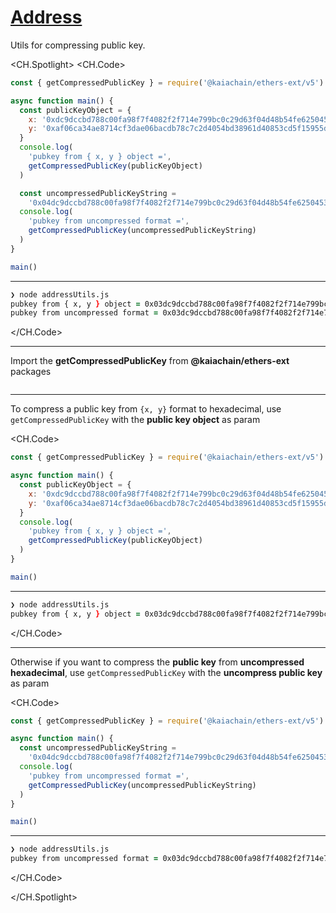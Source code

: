 # [Address](https://docs.kaia.io/references/sdk/ethers-ext/v5/utils/address)

Utils for compressing public key.

<CH.Spotlight>
<CH.Code>

```js addressUtils.js
const { getCompressedPublicKey } = require('@kaiachain/ethers-ext/v5')

async function main() {
  const publicKeyObject = {
    x: '0xdc9dccbd788c00fa98f7f4082f2f714e799bc0c29d63f04d48b54fe6250453cd',
    y: '0xaf06ca34ae8714cf3dae06bacdb78c7c2d4054bd38961d40853cd5f15955da79',
  }
  console.log(
    'pubkey from { x, y } object =',
    getCompressedPublicKey(publicKeyObject)
  )

  const uncompressedPublicKeyString =
    '0x04dc9dccbd788c00fa98f7f4082f2f714e799bc0c29d63f04d48b54fe6250453cdaf06ca34ae8714cf3dae06bacdb78c7c2d4054bd38961d40853cd5f15955da79'
  console.log(
    'pubkey from uncompressed format =',
    getCompressedPublicKey(uncompressedPublicKeyString)
  )
}

main()
```

---

```zsh output
❯ node addressUtils.js
pubkey from { x, y } object = 0x03dc9dccbd788c00fa98f7f4082f2f714e799bc0c29d63f04d48b54fe6250453cd
pubkey from uncompressed format = 0x03dc9dccbd788c00fa98f7f4082f2f714e799bc0c29d63f04d48b54fe6250453cd
```

</CH.Code>

---

Import the **getCompressedPublicKey** from **@kaiachain/ethers-ext** packages

```js addressUtils.js focus=1

```

---

To compress a public key from `{x, y}` format to hexadecimal, use `getCompressedPublicKey` with the **public key object** as param

<CH.Code>
```js addressUtils.js focus=4:11
const { getCompressedPublicKey } = require('@kaiachain/ethers-ext/v5')

async function main() {
  const publicKeyObject = {
    x: '0xdc9dccbd788c00fa98f7f4082f2f714e799bc0c29d63f04d48b54fe6250453cd',
    y: '0xaf06ca34ae8714cf3dae06bacdb78c7c2d4054bd38961d40853cd5f15955da79',
  }
  console.log(
    'pubkey from { x, y } object =',
    getCompressedPublicKey(publicKeyObject)
  )
}

main()
```

---

```zsh output
❯ node addressUtils.js
pubkey from { x, y } object = 0x03dc9dccbd788c00fa98f7f4082f2f714e799bc0c29d63f04d48b54fe6250453cd
```

</CH.Code>

---

Otherwise if you want to compress the **public key** from **uncompressed hexadecimal**, use `getCompressedPublicKey` with the **uncompress public key** as param

<CH.Code>
```js addressUtils.js focus=4:9
const { getCompressedPublicKey } = require('@kaiachain/ethers-ext/v5')

async function main() {
  const uncompressedPublicKeyString =
    '0x04dc9dccbd788c00fa98f7f4082f2f714e799bc0c29d63f04d48b54fe6250453cdaf06ca34ae8714cf3dae06bacdb78c7c2d4054bd38961d40853cd5f15955da79'
  console.log(
    'pubkey from uncompressed format =',
    getCompressedPublicKey(uncompressedPublicKeyString)
  )
}

main()
```

---
```zsh output
❯ node addressUtils.js
pubkey from uncompressed format = 0x03dc9dccbd788c00fa98f7f4082f2f714e799bc0c29d63f04d48b54fe6250453cd
````

</CH.Code>

</CH.Spotlight>
